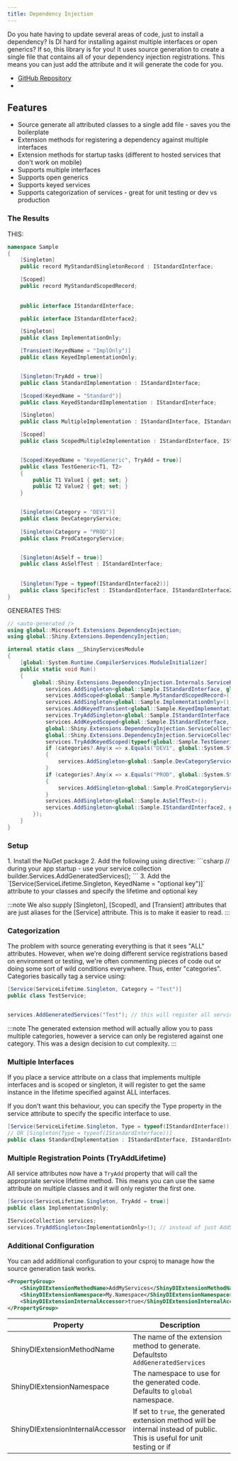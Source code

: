 ```yaml
---
title: Dependency Injection
---
```



Do you hate having to update several areas of code, just to install a dependency?  Is DI hard for installing against multiple interfaces or open generics?  If so, this
library is for you!  It uses source generation to create a single file that contains all of your dependency injection registrations.  This means you can just add the attribute and it will generate the code for you.

- [GitHub Repository](https://github.com/shinyorg/extensions)
- <NugetBadge name="Shiny.Extensions.DependencyInjection" />

## Features

* Source generate all attributed classes to a single add file - saves you the boilerplate
* Extension methods for registering a dependency against multiple interfaces
* Extension methods for startup tasks (different to hosted services that don't work on mobile)
* Supports multiple interfaces
* Supports open generics
* Supports keyed services
* Supports categorization of services - great for unit testing or dev vs production

### The Results

THIS:
```csharp
namespace Sample
{
    [Singleton]
    public record MyStandardSingletonRecord : IStandardInterface;

    [Scoped]
    public record MyStandardScopedRecord;
    
    
    public interface IStandardInterface;

    public interface IStandardInterface2;

    [Singleton]
    public class ImplementationOnly;

    [Transient(KeyedName = "ImplOnly")]
    public class KeyedImplementationOnly;


    [Singleton(TryAdd = true)]
    public class StandardImplementation : IStandardInterface;

    [Scoped(KeyedName = "Standard")]
    public class KeyedStandardImplementation : IStandardInterface;

    [Singleton]
    public class MultipleImplementation : IStandardInterface, IStandardInterface2;

    [Scoped]
    public class ScopedMultipleImplementation : IStandardInterface, IStandardInterface2;


    [Scoped(KeyedName = "KeyedGeneric", TryAdd = true)]
    public class TestGeneric<T1, T2>
    {
        public T1 Value1 { get; set; }
        public T2 Value2 { get; set; }
    }


    [Singleton(Category = "DEV1")]
    public class DevCategoryService;
    
    [Singleton(Category = "PROD")]
    public class ProdCategoryService;


    [Singleton(AsSelf = true)]
    public class AsSelfTest : IStandardInterface;
    
    
    [Singleton(Type = typeof(IStandardInterface2))]
    public class SpecificTest : IStandardInterface, IStandardInterface2;
}
```

GENERATES THIS:
```csharp
// <auto-generated />
using global::Microsoft.Extensions.DependencyInjection;
using global::Shiny.Extensions.DependencyInjection;

internal static class __ShinyServicesModule
{
    [global::System.Runtime.CompilerServices.ModuleInitializer]
    public static void Run()
    {
        global::Shiny.Extensions.DependencyInjection.Internals.ServiceRegistry.RegisterCallback((services, categories) => {
            services.AddSingleton<global::Sample.IStandardInterface, global::Sample.MyStandardSingletonRecord>();
            services.AddScoped<global::Sample.MyStandardScopedRecord>();
            services.AddSingleton<global::Sample.ImplementationOnly>();
            services.AddKeyedTransient<global::Sample.KeyedImplementationOnly>("ImplOnly");
            services.TryAddSingleton<global::Sample.IStandardInterface, global::Sample.StandardImplementation>();
            services.AddKeyedScoped<global::Sample.IStandardInterface, global::Sample.KeyedStandardImplementation>("Standard");
            global::Shiny.Extensions.DependencyInjection.ServiceCollectionExtensions.AddSingletonAsImplementedInterfaces<global::Sample.MultipleImplementation>(services);
            global::Shiny.Extensions.DependencyInjection.ServiceCollectionExtensions.AddScopedAsImplementedInterfaces<global::Sample.ScopedMultipleImplementation>(services);
            services.TryAddKeyedScoped(typeof(global::Sample.TestGeneric<,>), "KeyedGeneric");
            if (categories?.Any(x => x.Equals("DEV1", global::System.StringComparison.OrdinalIgnoreCase)) == true)
            {
                services.AddSingleton<global::Sample.DevCategoryService>();
            }
            if (categories?.Any(x => x.Equals("PROD", global::System.StringComparison.OrdinalIgnoreCase)) == true)
            {
                services.AddSingleton<global::Sample.ProdCategoryService>();
            }
            services.AddSingleton<global::Sample.AsSelfTest>();
            services.AddSingleton<global::Sample.IStandardInterface2, global::Sample.SpecificTest>();
        });
    }
}

```

### Setup

<Steps>
1. Install the NuGet package <NugetBadge name="Shiny.Extensions.DependencyInjection" showLabel={true} />
2. Add the following using directive:
   ```csharp
   // during your app startup - use your service collection 
   builder.Services.AddGeneratedServices();
   ```
3. Add the `[Service(ServiceLifetime.Singleton, KeyedName = "optional key")]` attribute to your classes and specify the lifetime and optional key
</Steps>

:::note
We also supply [Singleton], [Scoped], and [Transient] attributes that are just aliases for the [Service] attribute.  This is to make it easier to read.
:::


### Categorization

The problem with source generating everything is that it sees "ALL" attributes.  However, when we're doing different service registrations based on environment or testing, we're often commenting 
pieces of code out or doing some sort of wild conditions everywhere.  Thus, enter "categories".  Categories basically tag a service using: 

```csharp
[Service(ServiceLifetime.Singleton, Category = "Test")] 
public class TestService;


services.AddGeneratedServices("Test"); // this will register all services without ANY category and any services marked with the "Test" category
```

:::note
The generated extension method will actually allow you to pass multiple categories, however a service can only be registered against one category.  This was a design decision to cut complexity.
:::

### Multiple Interfaces

If you place a service attribute on a class that implements multiple interfaces and is scoped or singleton, it will register to get the same instance in the lifetime specified against ALL interfaces.

If you don't want this behaviour, you can specify the Type property in the service attribute to specify the specific interface to use.

```csharp
[Service(ServiceLifetime.Singleton, Type = typeof(IStandardInterface))] 
// OR [Singleton(Type = typeof(IStandardInterface))] 
public class StandardImplementation : IStandardInterface, IStandardInterface2;
```

### Multiple Registration Points (TryAddLifetime)

All service attributes now have a `TryAdd` property that will call the appropriate service lifetime method.  This means you can use the same attribute on multiple classes and it will only register the first one.

```csharp
[Service(ServiceLifetime.Singleton, TryAdd = true)]
public class ImplementationOnly;

IServiceCollection services;
services.TryAddSingleton<ImplementationOnly>(); // instead of just AddSingleton<ImplementationOnly>();
```

### Additional Configuration

You can add additional configuration to your csproj to manage how the source generation task works.

```xml
<PropertyGroup>
    <ShinyDIExtensionMethodName>AddMyServices</ShinyDIExtensionMethodName>
    <ShinyDIExtensionNamespace>My.Namespace</ShinyDIExtensionNamespace>
    <ShinyDIExtensionInternalAccessor>true</ShinyDIExtensionInternalAccessor>
</PropertyGroup>
```

|Property|Description|
|---|---|
|ShinyDIExtensionMethodName|The name of the extension method to generate.  Defaultsto `AddGeneratedServices`|
|ShinyDIExtensionNamespace|The namespace to use for the generated code.  Defaults to `global` namespace.|
|ShinyDIExtensionInternalAccessor|If set to `true`, the generated extension method will be internal instead of public.  This is useful for unit testing or if